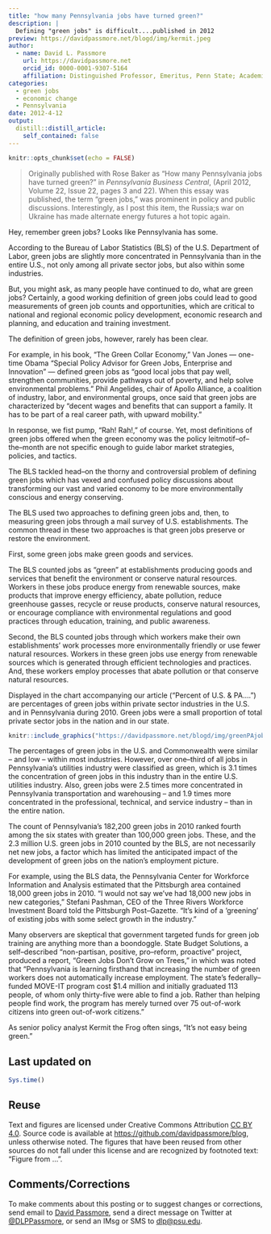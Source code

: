 ```yaml
---
title: "how many Pennsylvania jobs have turned green?"
description: |
  Defining "green jobs" is difficult....published in 2012
preview: https://davidpassmore.net/blogd/img/kermit.jpeg
author:
  - name: David L. Passmore
    url: https://davidpassmore.net
    orcid_id: 0000-0001-9307-5164
    affiliation: Distinguished Professor, Emeritus, Penn State; Academic Visitor, University of Pittsburgh
categories:
  - green jobs
  - economic change
  - Pennsylvania
date: 2012-4-12
output:
  distill::distill_article:
    self_contained: false
---
```



```r
knitr::opts_chunk$set(echo = FALSE)
```

>Originally published with Rose Baker as "How many Pennsylvania jobs have turned green?" in *Pennsylvania Business Central*, (April 2012, Volume 22, Issue 22, pages 3 and 22). When this essay was published, the term "green jobs," was prominent in policy and public discussions. Interestingly, as I post this item, the Russia;s war on Ukraine has made alternate energy futures a hot topic again. 

Hey, remember green jobs? Looks like Pennsylvania has some.

According to the Bureau of Labor Statistics (BLS) of the U.S. Department of Labor, green jobs are slightly more concentrated in Pennsylvania than in the entire U.S., not only among all private sector jobs, but also within some industries.

But, you might ask, as many people have continued to do, what are green jobs? 
Certainly, a good working definition of green jobs could lead to good measurements of green job counts and opportunities, which are critical to national and regional economic policy development, economic research and planning, and education and training investment.

The definition of green jobs, however, rarely has been clear. 

For example, in his book, “The Green Collar Economy,” Van Jones — one-time Obama “Special Policy Advisor for Green Jobs, Enterprise and Innovation” — defined green jobs as “good local jobs that pay well, strengthen communities, provide pathways out of poverty, and help solve environmental problems.” Phil Angelides, chair of Apollo Alliance, a coalition of industry, labor, and environmental groups, once said that green jobs are characterized by “decent wages and benefits that can support a family. It has to be part of a real career path, with upward mobility.”

In response, we fist pump, “Rah! Rah!,” of course. Yet, most definitions of green jobs offered when the green economy was the policy leitmotif–of–the–month are not specific enough to guide labor market strategies, policies, and tactics. 

The BLS tackled head–on the thorny and controversial problem of defining green jobs which has vexed and confused policy discussions about transforming our vast and varied economy to be more environmentally conscious and energy conserving. 

The BLS used two approaches to defining green jobs and, then, to measuring green jobs through a mail survey of U.S. establishments. The common thread in these two approaches is that green jobs preserve or restore the environment. 

First, some green jobs make green goods and services.

The BLS counted jobs as “green” at establishments producing goods and services that benefit the environment or conserve natural resources. Workers in these jobs produce energy from renewable sources, make products that improve energy efficiency, abate pollution, reduce greenhouse gasses, recycle or reuse products, conserve natural resources, or encourage compliance with environmental regulations and good practices through education, training, and public awareness.

Second, the BLS counted jobs through which workers make their own establishments’ work processes more environmentally friendly or use fewer natural resources. Workers in these green jobs use energy from renewable sources which is generated through efficient technologies and practices. And, these workers employ processes that abate pollution or that conserve natural resources.

Displayed in the chart accompanying our article (“Percent of U.S. & PA....”) are percentages of green jobs within private sector industries in the U.S. and in Pennsylvania during 2010. Green jobs were a small proportion of total private sector jobs in the nation and in our state. 

```r
knitr::include_graphics("https://davidpassmore.net/blogd/img/greenPAjobs.png")
```

The percentages of green jobs in the U.S. and Commonwealth were similar -- and low -- within most industries. However, over one–third of all jobs in Pennsylvania’s utilities industry were classified as green, which is 3.1 times the concentration of green jobs in this industry than in the entire U.S. utilities industry. Also, green jobs were 2.5 times more concentrated in Pennsylvania transportation and warehousing -- and 1.9 times more concentrated in the professional, technical, and service industry -- than in the entire nation. 

The count of Pennsylvania’s 182,200 green jobs in 2010 ranked fourth among the six states with greater than 100,000 green jobs. These, and the 2.3 million U.S. green jobs in 2010 counted by the BLS, are not necessarily net new jobs, a factor which has limited the anticipated impact of the development of green jobs on the nation’s employment picture.

For example, using the BLS data, the Pennsylvania Center for Workforce Information and Analysis estimated that the Pittsburgh area contained 18,000 green jobs in 2010. “I would not say we’ve had 18,000 new jobs in new categories,” Stefani Pashman, CEO of the Three Rivers Workforce Investment Board told the Pittsburgh Post–Gazette. “It's kind of a ‘greening’ of existing jobs with some select growth in the industry.” 

Many observers are skeptical that government targeted funds for green job training are anything more than a boondoggle. State Budget Solutions, a self–described “non-partisan, positive, pro–reform, proactive” project, produced a report, “Green Jobs Don’t Grow on Trees,” in which was noted that “Pennsylvania is learning firsthand that increasing the number of green workers does not automatically increase employment. The state’s federally–funded MOVE-IT program cost $1.4 million and initially graduated 113 people, of whom only thirty-five were able to find a job. Rather than helping people find work, the program has merely turned over 75 out-of-work citizens into green out-of-work citizens.”

As senior policy analyst Kermit the Frog often sings, “It’s not easy being green.”

## Last updated on {.appendix}
```r
Sys.time()
```

## Reuse {.appendix}

Text and figures are licensed under Creative Commons Attribution [CC BY 4.0](https://creativecommons.org/licenses/by-sa/4.0/). Source code is available at <https://github.com/davidpassmore/blog>, unless otherwise noted. The figures that have been reused from other sources do not fall under this license and are recognized by footnoted text: "Figure from ...".

## Comments/Corrections {.appendix}

To make comments about this posting or to suggest changes or corrections, send email to [David Passmore](mailto:dlp@davidpassmore.net), send a direct message on Twitter at [\@DLPPassmore](https://twitter.com/dlppassmore), or send an IMsg or SMS to [dlp\@psu.edu](mailto:dlp@psu.edu){.email}.
